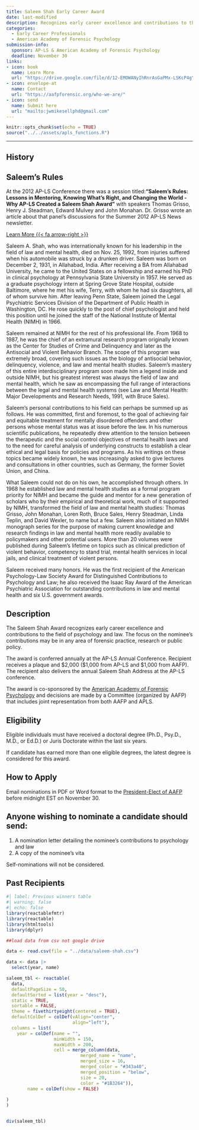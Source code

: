 ```yaml
---
title: Saleem Shah Early Career Award
date: last-modified
description: Recognizes early career excellence and contributions to the field of psychology and law with a focus on forensic practice, research, or public policy.
categories: 
  - Early Career Professionals
  - American Academy of Forensic Psychology
submission-info:
  sponsor: AP-LS & American Academy of Forensic Psychology
  deadline: November 30 
links:
- icon: book
  name: Learn More
  url: "https://drive.google.com/file/d/12-EMOWANyIhRnrAsGaPMx-LSKcP4gYDy/view?usp=sharing"
- icon: envelope-at
  name: Contact
  url: "https://aafpforensic.org/who-we-are/"
- icon: send
  name: Submit here
  url: "mailto:jwmikesellphd@gmail.com"
---
```


```r
knitr::opts_chunk$set(echo = TRUE)
source("../../assets/apls_functions.R")
```

<hr>

::: panel-tabset
## History

::: {.callout-note collapse="true"}
## Saleem's Rules

At the 2012 AP-LS Conference there was a session titled:**"Saleem's Rules: Lessons in Mentoring, Knowing What's Right, and Changing the World - Why AP-LS Created a Saleem Shah Award"** with speakers Thomas Grisso, Henry J. Steadman, Edward Mulvey and John Monahan. Dr. Grisso wrote an article about that panel's discussions for the Summer 2012 AP-LS News newsletter.

[Learn More {{< fa arrow-right >}}](https://drive.google.com/file/d/12-EMOWANyIhRnrAsGaPMx-LSKcP4gYDy/view?usp=sharing){.btn-action .btn .btn-primary .btn-lg role="button"}
:::

Saleem A. Shah, who was internationally known for his leadership in the field of law and mental health, died on Nov. 25, 1992, from injuries suffered when his automobile was struck by a drunken driver. Saleem was born on December 2, 1931, in Allahabad, India. After receiving a BA from Allahabad University, he came to the United States on a fellowship and earned his PhD in clinical psychology at Pennsylvania State University in 1957. He served as a graduate psychology intern at Spring Grove State Hospital, outside Baltimore, where he met his wife, Terry, with whom he had six daughters, all of whom survive him. After leaving Penn State, Saleem joined the Legal Psychiatric Services Division of the Department of Public Health in Washington, DC. He rose quickly to the post of chief psychologist and held this position until he joined the staff of the National Institute of Mental Health (NIMH) in 1966.

Saleem remained at NIMH for the rest of his professional life. From 1968 to 1987, he was the chief of an extramural research program originally known as the Center for Studies of Crime and Delinquency and later as the Antisocial and Violent Behavior Branch. The scope of this program was extremely broad, covering such issues as the biology of antisocial behavior, delinquency, violence, and law and mental health studies. Saleem's mastery of this entire interdisciplinary program soon made him a legend inside and outside NIMH, but his greatest interest was always the field of law and mental health, which he saw as encompassing the full range of interactions between the legal and mental health systems (see Law and Mental Health: Major Developments and Research Needs, 1991, with Bruce Sales).

Saleem's personal contributions to his field can perhaps be summed up as follows. He was committed, first and foremost, to the goal of achieving fair and equitable treatment for mentally disordered offenders and other persons whose mental status was at issue before the law. In his numerous scientific publications, he repeatedly drew attention to the tension between the therapeutic and the social control objectives of mental health laws and to the need for careful analysis of underlying constructs to establish a clear ethical and legal basis for policies and programs. As his writings on these topics became widely known, he was increasingly asked to give lectures and consultations in other countries, such as Germany, the former Soviet Union, and China.

What Saleem could not do on his own, he accomplished through others. In 1968 he established law and mental health studies as a formal program priority for NIMH and became the guide and mentor for a new generation of scholars who by their empirical and theoretical work, much of it supported by NIMH, transformed the field of law and mental health studies: Thomas Grisso, John Monahan, Loren Roth, Bruce Sales, Henry Steadman, Linda Teplin, and David Wexler, to name but a few. Saleem also initiated an NIMH monograph series for the purpose of making current knowledge and research findings in law and mental health more readily available to policymakers and other potential users. More than 20 volumes were published during Saleem's lifetime on topics such as clinical prediction of violent behavior, competency to stand trial, mental health services in local jails, and clinical treatment of violent persons.

Saleem received many honors. He was the first recipient of the American Psychology-Law Society Award for Distinguished Contributions to Psychology and Law; he also received the Isaac Ray Award of the American Psychiatric Association for outstanding contributions in law and mental health and six U.S. government awards.

## Description

The Saleem Shah Award recognizes early career excellence and contributions to the field of psychology and law. The focus on the nominee's contributions may be in any area of forensic practice, research or public policy.

The award is conferred annually at the AP-LS Annual Conference. Recipient receives a plaque and \$2,000 (\$1,000 from AP-LS and \$1,000 from AAFP). The recipient also delivers the annual Saleem Shah Address at the AP-LS conference.

The award is co-sponsored by the [American Academy of Forensic Psychology](http://aafpforensic.org/) and decisions are made by a Committee (organized by AAFP) that includes joint representation from both AAFP and APLS.

## Eligibility

Eligible individuals must have received a doctoral degree (Ph.D., Psy.D., M.D., or Ed.D.) or Juris Doctorate within the last six years.

::: {callout-note}
If candidate has earned more than one eligible degrees, the latest degree is considered for this award.
:::

## How to Apply

Email nominations in PDF or Word format to the [President-Elect of AAFP](https://aafpforensic.org/who-we-are/) before midnight EST on November 30.

::: callout-tip
## Anyone wishing to nominate a candidate should send:

1.  A nomination letter detailing the nominee's contributions to psychology and law
2.  A copy of the nominee's vita
:::

Self-nominations will not be considered.

## Past Recipients


```r
#| label: Previous winners table 
#| warning: false
#| echo: false
library(reactablefmtr)
library(reactable)
library(htmltools)
library(dplyr)

##load data from csv not google drive

data <- read.csv(file = "../data/saleem-shah.csv")

data <- data |> 
  select(year, name)

saleem_tbl <- reactable(
  data,
  defaultPageSize = 50,
  defaultSorted = list(year = "desc"),
  static = TRUE,
  sortable = FALSE,
  theme = fivethirtyeight(centered = TRUE),
  defaultColDef = colDef(vAlign="center",
                         align="left"),
  columns = list(
    year = colDef(name = "",
                  minWidth = 150,
                  maxWidth = 200,
                  cell = merge_column(data, 
                            merged_name = "name",
                            merged_size = 16,
                            merged_color = "#343a40",
                            merged_position = "below",
                            size = 20,
                            color = "#1B3264")),
        name = colDef(show = FALSE)
                
)
) 


div(saleem_tbl)

```
:::